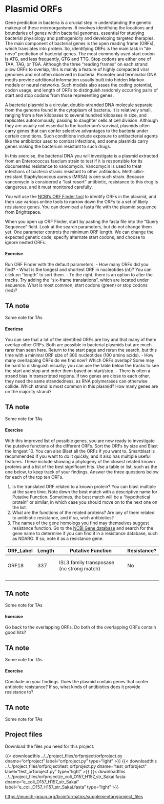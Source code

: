 
# Plasmid ORFs

Gene prediction in bacteria is a crucial step in understanding the genetic makeup of these microorganisms. It involves identifying the locations and boundaries of genes within bacterial genomes, essential for studying bacterial physiology and pathogenicity and developing targeted therapies. The main component of bacterial genes is the open reading frame (ORFs), which translates into protein. So, identifying ORFs is the main task in "de novo" prediction of bacterial genes. The most commonly used start codon is ATG, and less frequently, GTG and TTG. Stop codons are either one of TAA, TAG, or TGA. Although the three "reading frames" on each strand allow ORFs to overlap, this is mainly a feature of highly compacted viral genomes and not often observed in bacteria. Promoter and terminator DNA motifs provide additional information usually built into hidden Markov models or neural networks. Such models also asses the coding potential, codon usage, and length of ORFs to distinguish randomly occurring pairs of start and stop codons from those representing genes.

A bacterial plasmid is a circular, double-stranded DNA molecule separate from the genome found in the cytoplasm of bacteria. It is relatively small, ranging from a few kilobases to several hundred kilobases in size, and replicates autonomously, passing to daughter cells at cell division. Although they are usually not essential to the bacterium's survival, plasmids often carry genes that can confer selective advantages to the bacteria under certain conditions. Such conditions include exposure to antibacterial agents like the antibiotics used to combat infections, and some plasmids carry genes making the bacterium resistant to such drugs. 

In this exercise, the bacterial DNA you will investigate is a plasmid extracted from an Enterococcus faecium strain to test if it is responsible for its documented resistance to vancomycin. Vancomycin is used to treat infections of bacteria strains resistant to other antibiotics. Methicillin-resistant Staphylococcus aureus (MRSA) is one such strain. Because vancomycin is considered a "last resort" antibiotic, resistance to this drug is dangerous, and it must monitored carefully. 

You will use the [NCBI's ORF Finder tool](https://www.ncbi.nlm.nih.gov/orffinder/) to identify ORFs in the plasmid, and then use various online tools to narrow down the ORFs to a set of likely resistance genes. You can download a fasta file with the plasmid sequence from Brightspace. 

When you open up ORF Finder, start by pasting the fasta file into the "Query Sequence" field. Look at the search parameters, but do not change them yet. One parameter controls the minimum ORF length. We can change the expected genetic code, specify alternate start codons, and choose to ignore nested ORFs.

#### Exercise
Run ORF Finder with the default parameters. 
- How many ORFs did you find?
- What is the longest and shortest ORF in nucleotides (nt)? You can click on "length" to sort them.
- To the right, there is an option to alter the tracks. Try adding the "six-frame translations", which are located under sequence. What is most common, start codons (green) or stop codons (red)?

::: {.content-hidden unless-profile="ta"}
::: {.callout-note appearance="simple" collapse="true"}
## TA note

Some note for TAs

:::
:::

#### Exericse
You can see that a lot of the identified ORFs are tiny and that many of them overlap other ORFs. Both are possible in bacterial plasmids but are much rarer than seen here. Return to the start page and rerun the search, but this time with a minimal ORF size of 300 nucleotides (100 amino acids).
- How many overlapping ORFs do we find now? Which ORFs overlap? Some may be hard to distinguish visually; you can use the table below the tracks to see the start and stop and order them based on start/stop.
- There is often a strand bias in transcripted regions. If two genes are close to each other, they need the same strandedness, as RNA polymerases can otherwise collide. Which strand is most common in this plasmid? How many genes are on the majority strand?

::: {.content-hidden unless-profile="ta"}
::: {.callout-note appearance="simple" collapse="true"}
## TA note

Some note for TAs

:::
:::

#### Exercise
With this improved list of possible genes, you are now ready to investigate the putative functions of the different ORFs. Sort the ORFs by size and Blast the longest 10. You can also Blast all the ORFs if you want to. Smartblast is recommended if you want to do it quickly, and it also has multiple useful features. These include showing a phylogeny of the closest related known proteins and a list of the best significant hits. Use a table or list, such as the one below, to keep track of your findings. Answer the three questions below for each of the top ten ORFs. 

1. Is the translated ORF related to a known protein? You can blast multiple at the same time. Note down the best match with a descriptive name for Putative Function. Sometimes, the best match will be a "hypothetical protein" or similar, in which case you should move on to the next one on the list.
2. What are the functions of the related proteins? Are any of them related to antibiotic resistance, and if so, wich antibiotics?
3. The names of the gene homologs you find may themselves suggest resistance function. Go to the [NCBI Gene database](https://www.ncbi.nlm.nih.gov/gene) and search for the gene name to determine if you can find it in a resistance database, such as NDARO. If so, note it as a resistance gene.

| ORF_Label | 	Length |	Putative Function |	Resistance? |
| --- | --- | --- | --- |
|       |       |    |    |
|       |       |    |    |
| ORF18 |	337 | ISL3 family transposase (no strong match) | No |
|       |       |    |    |
|       |       |    |    |
|       |       |    |    |
|       |       |    |    |

::: {.content-hidden unless-profile="ta"}
::: {.callout-note appearance="simple" collapse="true"}
## TA note

Some note for TAs

:::
:::

#### Exercise
Go back to the overlapping ORFs. Do both of the overlapping ORFs contain good hits?

::: {.content-hidden unless-profile="ta"}
::: {.callout-note appearance="simple" collapse="true"}
## TA note

Some note for TAs

:::
:::

#### Exercise
Conclude on your findings. Does the plasmid contain genes that confer antibiotic resistance? If so, what kinds of antibiotics does it provide resistance to?

::: {.content-hidden unless-profile="ta"}
::: {.callout-note appearance="simple" collapse="true"}
## TA note

Some note for TAs

:::
:::


## Project files {.unnumbered}

Download the files you need for this project:

{{< downloadthis ../../project_files/orfproject/orfproject.py dname="orfproject" label="orfproject.py" type="light" >}}
{{< downloadthis ../../project_files/orfproject/test_orfproject.py dname="test_orfproject" label="test_orfproject.py" type="light" >}}
{{< downloadthis ../../project_files/orfproject/e_coli_O157_H157_str_Sakai.fasta dname="e_coli_O157_H157_str_Sakai" label="e_coli_O157_H157_str_Sakai.fasta" type="light" >}}

[https://munch-group.org/bioinformatics/supplementary/project_files](https://munch-group.org/bioinformatics/supplementary/project_files)


